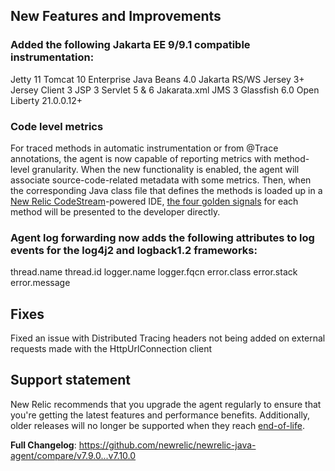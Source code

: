 ## New Features and Improvements

### Added the following Jakarta EE 9/9.1 compatible instrumentation:

Jetty 11
Tomcat 10
Enterprise Java Beans 4.0
Jakarta RS/WS
Jersey 3+
Jersey Client 3
JSP 3
Servlet 5 & 6
Jakarata.xml
JMS 3
Glassfish 6.0
Open Liberty 21.0.0.12+

### Code level metrics

For traced methods in automatic instrumentation or from @Trace annotations, the agent is now capable of reporting metrics with method-level granularity. When the new functionality is enabled, the agent will associate source-code-related metadata with some metrics. Then, when the corresponding Java class file that defines the methods is loaded up in a [New Relic CodeStream](https://www.codestream.com/)-powered IDE, [the four golden signals](https://sre.google/sre-book/monitoring-distributed-systems/) for each method will be presented to the developer directly.

### Agent log forwarding now adds the following attributes to log events for the log4j2 and logback1.2 frameworks:

thread.name
thread.id
logger.name
logger.fqcn
error.class
error.stack
error.message

## Fixes
Fixed an issue with Distributed Tracing headers not being added on external requests made with the HttpUrlConnection client

## Support statement
New Relic recommends that you upgrade the agent regularly to ensure that you're getting the latest features and performance benefits. Additionally, older releases will no longer be supported when they reach [end-of-life](https://docs.newrelic.com/docs/using-new-relic/cross-product-functions/install-configure/notification-changes-new-relic-saas-features-distributed-software/).

**Full Changelog**: https://github.com/newrelic/newrelic-java-agent/compare/v7.9.0...v7.10.0
